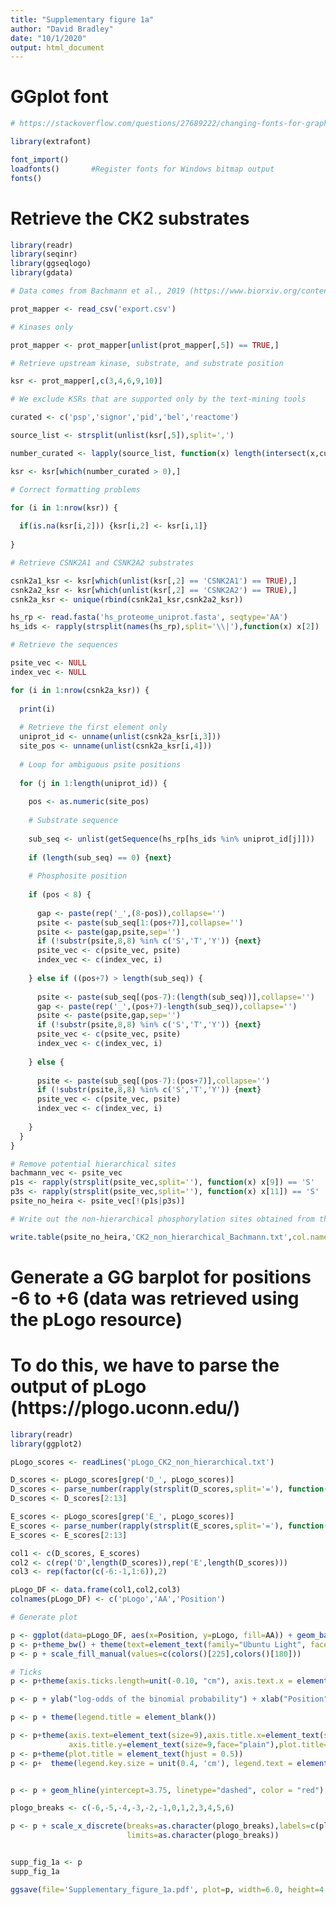 ```yaml
---
title: "Supplementary figure 1a"
author: "David Bradley"
date: "10/1/2020"
output: html_document
---
```


# GGplot font

```r

# https://stackoverflow.com/questions/27689222/changing-fonts-for-graphs-in-r

library(extrafont)

font_import()
loadfonts()       #Register fonts for Windows bitmap output
fonts() 

```

# Retrieve the CK2 substrates

```r

library(readr)
library(seqinr)
library(ggseqlogo)
library(gdata)

# Data comes from Bachmann et al., 2019 (https://www.biorxiv.org/content/10.1101/822668v3)

prot_mapper <- read_csv('export.csv')

# Kinases only

prot_mapper <- prot_mapper[unlist(prot_mapper[,5]) == TRUE,]

# Retrieve upstream kinase, substrate, and substrate position

ksr <- prot_mapper[,c(3,4,6,9,10)]

# We exclude KSRs that are supported only by the text-mining tools

curated <- c('psp','signor','pid','bel','reactome')

source_list <- strsplit(unlist(ksr[,5]),split=',')

number_curated <- lapply(source_list, function(x) length(intersect(x,curated)))

ksr <- ksr[which(number_curated > 0),]

# Correct formatting problems

for (i in 1:nrow(ksr)) {
 
  if(is.na(ksr[i,2])) {ksr[i,2] <- ksr[i,1]} 
  
}

# Retrieve CSNK2A1 and CSNK2A2 substrates

csnk2a1_ksr <- ksr[which(unlist(ksr[,2] == 'CSNK2A1') == TRUE),]
csnk2a2_ksr <- ksr[which(unlist(ksr[,2] == 'CSNK2A2') == TRUE),]
csnk2a_ksr <- unique(rbind(csnk2a1_ksr,csnk2a2_ksr)) 

hs_rp <- read.fasta('hs_proteome_uniprot.fasta', seqtype='AA')
hs_ids <- rapply(strsplit(names(hs_rp),split='\\|'),function(x) x[2])

# Retrieve the sequences

psite_vec <- NULL
index_vec <- NULL

for (i in 1:nrow(csnk2a_ksr)) {
  
  print(i)
  
  # Retrieve the first element only
  uniprot_id <- unname(unlist(csnk2a_ksr[i,3]))
  site_pos <- unname(unlist(csnk2a_ksr[i,4]))
  
  # Loop for ambiguous psite positions
  
  for (j in 1:length(uniprot_id)) {
    
    pos <- as.numeric(site_pos)
    
    # Substrate sequence
  
    sub_seq <- unlist(getSequence(hs_rp[hs_ids %in% uniprot_id[j]]))
    
    if (length(sub_seq) == 0) {next}
    
    # Phosphosite position
    
    if (pos < 8) {
      
      gap <- paste(rep('_',(8-pos)),collapse='')
      psite <- paste(sub_seq[1:(pos+7)],collapse='')
      psite <- paste(gap,psite,sep='')
      if (!substr(psite,8,8) %in% c('S','T','Y')) {next}
      psite_vec <- c(psite_vec, psite)
      index_vec <- c(index_vec, i)
      
    } else if ((pos+7) > length(sub_seq)) {
      
      psite <- paste(sub_seq[(pos-7):(length(sub_seq))],collapse='')
      gap <- paste(rep('_',(pos+7)-length(sub_seq)),collapse='')
      psite <- paste(psite,gap,sep='')
      if (!substr(psite,8,8) %in% c('S','T','Y')) {next}
      psite_vec <- c(psite_vec, psite)
      index_vec <- c(index_vec, i)
      
    } else {
      
      psite <- paste(sub_seq[(pos-7):(pos+7)],collapse='')
      if (!substr(psite,8,8) %in% c('S','T','Y')) {next}
      psite_vec <- c(psite_vec, psite)
      index_vec <- c(index_vec, i)
      
    }
  } 
}

# Remove potential hierarchical sites
bachmann_vec <- psite_vec
p1s <- rapply(strsplit(psite_vec,split=''), function(x) x[9]) == 'S'
p3s <- rapply(strsplit(psite_vec,split=''), function(x) x[11]) == 'S'
psite_no_heira <- psite_vec[!(p1s|p3s)]

# Write out the non-hierarchical phosphorylation sites obtained from the ProtMapper resource

write.table(psite_no_heira,'CK2_non_hierarchical_Bachmann.txt',col.names=F,row.names=F,quote=F)

```

# Generate a GG barplot for positions -6 to +6 (data was retrieved using the pLogo resource)
# To do this, we have to parse the output of pLogo (https://plogo.uconn.edu/)

```r

library(readr)
library(ggplot2)

pLogo_scores <- readLines('pLogo_CK2_non_hierarchical.txt')

D_scores <- pLogo_scores[grep('D_', pLogo_scores)]
D_scores <- parse_number(rapply(strsplit(D_scores,split='='), function(x) x[2]))
D_scores <- D_scores[2:13]

E_scores <- pLogo_scores[grep('E_', pLogo_scores)]
E_scores <- parse_number(rapply(strsplit(E_scores,split='='), function(x) x[2]))
E_scores <- E_scores[2:13]

col1 <- c(D_scores, E_scores)
col2 <- c(rep('D',length(D_scores)),rep('E',length(D_scores)))
col3 <- rep(factor(c(-6:-1,1:6)),2)

pLogo_DF <- data.frame(col1,col2,col3)
colnames(pLogo_DF) <- c('pLogo','AA','Position')

# Generate plot

p <- ggplot(data=pLogo_DF, aes(x=Position, y=pLogo, fill=AA)) + geom_bar(stat="identity", position=position_dodge())
p <- p+theme_bw() + theme(text=element_text(family="Ubuntu Light", face="plain", size=15))
p <- p + scale_fill_manual(values=c(colors()[225],colors()[180]))

# Ticks
p <- p+theme(axis.ticks.length=unit(-0.10, "cm"), axis.text.x = element_text(margin=unit(c(0.2,0.2,0.2,0.2), "cm")), axis.text.y = element_text(margin=unit(c(0.2,0.2,0.2,0.2), "cm")) )

p <- p + ylab("log-odds of the binomial probability") + xlab("Position") + ggtitle('CK2 substrates')

p <- p + theme(legend.title = element_blank())

p <- p+theme(axis.text=element_text(size=9),axis.title.x=element_text(size=9,face="plain",vjust=4.5,margin = margin(t = 0, r = 0, b = 0, l = 0)),
             axis.title.y=element_text(size=9,face="plain"),plot.title=element_text(size=10,face='bold'))
p <- p+theme(plot.title = element_text(hjust = 0.5))
p <- p+  theme(legend.key.size = unit(0.4, 'cm'), legend.text = element_text(size=8), legend.margin=margin(t=0, r=0.1, b=0, l=-0.15, unit="cm"))


p <- p + geom_hline(yintercept=3.75, linetype="dashed", color = "red")

plogo_breaks <- c(-6,-5,-4,-3,-2,-1,0,1,2,3,4,5,6)

p <- p + scale_x_discrete(breaks=as.character(plogo_breaks),labels=c(plogo_breaks),
                          limits=as.character(plogo_breaks))


supp_fig_1a <- p
supp_fig_1a

ggsave(file='Supplementary_figure_1a.pdf', plot=p, width=6.0, height=4.8)

```



